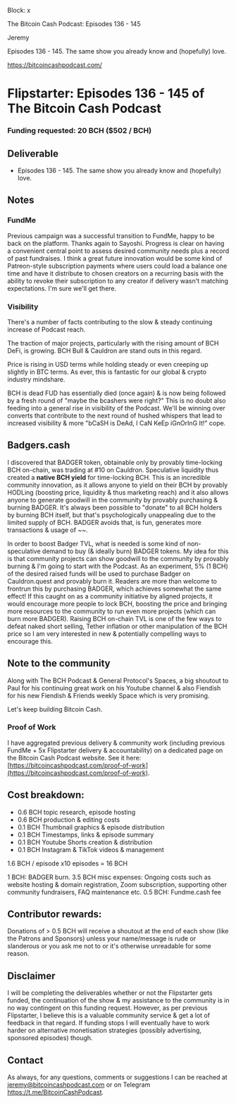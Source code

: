Block: x

The Bitcoin Cash Podcast: Episodes 136 - 145

Jeremy

Episodes 136 - 145. The same show you already know and (hopefully) love.

https://bitcoincashpodcast.com/

# Flipstarter: Episodes 136 - 145 of The Bitcoin Cash Podcast

### Funding requested: 20 BCH ($502 / BCH)

## Deliverable

- Episodes 136 - 145. The same show you already know and (hopefully) love.

## Notes

### FundMe

Previous campaign was a successful transition to FundMe, happy to be back on the platform. Thanks again to Sayoshi. Progress is clear on having a convenient central point to assess desired community needs plus a record of past fundraises. I think a great future innovation would be some kind of Patreon-style subscription payments where users could load a balance one time and have it distribute to chosen creators on a recurring basis with the ability to revoke their subscription to any creator if delivery wasn't matching expectations. I'm sure we'll get there.

### Visibility

There's a number of facts contributing to the slow & steady continuing increase of Podcast reach.

The traction of major projects, particularly with the rising amount of BCH DeFi, is growing. BCH Bull & Cauldron are stand outs in this regard.

Price is rising in USD terms while holding steady or even creeping up slightly in BTC terms. As ever, this is fantastic for our global & crypto industry mindshare.

BCH is dead FUD has essentially died (once again) & is now being followed by a fresh round of "maybe the bcashers were right?"  This is no doubt also feeding into a general rise in visibility of the Podcast. We'll be winning over converts that contribute to the next round of hushed whispers that lead to increased visibility & more "bCaSH is DeAd, I CaN KeEp iGnOrInG It!" cope.

## Badgers.cash

I discovered that BADGER token, obtainable only by provably time-locking BCH on-chain, was trading at #10 on Cauldron. Speculative liquidity thus created a **native BCH yield** for time-locking BCH. This is an incredible community innovation, as it allows anyone to yield on their BCH by provably HODLing (boosting price, liquidity & thus marketing reach) and it also allows anyone to generate goodwill in the community by provably purchasing & burning BADGER. It's always been possible to "donate" to all BCH holders by burning BCH itself, but that's psychologically unappealing due to the limited supply of BCH. BADGER avoids that, is fun, generates more transactions & usage of ~~.

In order to boost Badger TVL, what is needed is some kind of non-speculative demand to buy (& ideally burn) BADGER tokens. My idea for this is that community projects can show goodwill to the community by provably burning & I'm going to start with the Podcast. As an experiment, 5% (1 BCH) of the desired raised funds will be used to purchase Badger on Cauldron.quest and provably burn it. Readers are more than welcome to frontrun this by purchasing BADGER, which achieves somewhat the same effect! If this caught on as a community initiative by aligned projects, it would encourage more people to lock BCH, boosting the price and bringing more resources to the community to run even more projects (which can burn more BADGER). Raising BCH on-chain TVL is one of the few ways to defeat naked short selling, Tether inflation or other manipulation of the BCH price so I am very interested in new & potentially compelling ways to encourage this.

## Note to the community

Along with The BCH Podcast & General Protocol's Spaces, a big shoutout to Paul for his continuing great work on his Youtube channel & also Fiendish for his new Fiendish & Friends weekly Space which is very promising.

Let's keep building Bitcoin Cash.

### Proof of Work

I have aggregated previous delivery & community work (including previous FundMe + 5x Flipstarter delivery & accountability) on a dedicated page on the Bitcoin Cash Podcast website. See it here: [https://bitcoincashpodcast.com/proof-of-work](https://bitcoincashpodcast.com/proof-of-work).

## Cost breakdown:

- 0.6 BCH topic research, episode hosting
- 0.6 BCH production & editing costs
- 0.1 BCH Thumbnail graphics & episode distribution
- 0.1 BCH Timestamps, links & episode summary
- 0.1 BCH Youtube Shorts creation & distribution
- 0.1 BCH Instagram & TikTok videos & management

1.6 BCH / episode
x10 episodes = 16 BCH

1 BCH: BADGER burn.
3.5 BCH misc expenses: Ongoing costs such as website hosting & domain registration, Zoom subscription, supporting other community fundraisers, FAQ maintenance etc.
0.5 BCH: Fundme.cash fee

## Contributor rewards:

Donations of > 0.5 BCH will receive a shoutout at the end of each show (like the Patrons and Sponsors) unless your name/message is rude or slanderous or you ask me not to or it's otherwise unreadable for some reason.

## Disclaimer

I will be completing the deliverables whether or not the Flipstarter gets funded, the continuation of the show & my assistance to the community is in no way contingent on this funding request. However, as per previous Flipstarter, I believe this is a valuable community service & get a lot of feedback in that regard. If funding stops I will eventually have to work harder on alternative monetisation strategies (possibly advertising, sponsored episodes) though.

## Contact

As always, for any questions, comments or suggestions I can be reached at jeremy@bitcoincashpodcast.com or on Telegram https://t.me/BitcoinCashPodcast.
